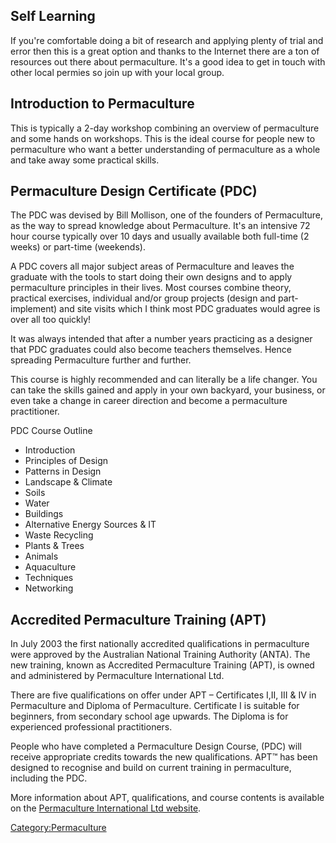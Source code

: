 == Self Learning ==

If you're comfortable doing a bit of research and applying plenty of trial and error then this is a great option and thanks to the Internet there are a ton of resources out there about permaculture. It's a good idea to get in touch with other local permies so join up with your local group.

== Introduction to Permaculture ==

This is typically a 2-day workshop combining an overview of permaculture and some hands on workshops. This is the ideal course for people new to permaculture who want a better understanding of permaculture as a whole and take away some practical skills.

== Permaculture Design Certificate (PDC) ==

The PDC was devised by Bill Mollison, one of the founders of Permaculture, as the way to spread knowledge about Permaculture. It's an intensive 72 hour course typically over 10 days and usually available both full-time (2 weeks) or part-time (weekends).

A PDC covers all major subject areas of Permaculture and leaves the graduate with the tools to start doing their own designs and to apply permaculture principles in their lives. Most courses combine theory, practical exercises, individual and/or group projects (design and part-implement) and site visits which I think most PDC graduates would agree is over all too quickly!

It was always intended that after a number years practicing as a designer that PDC graduates could also become teachers themselves. Hence spreading Permaculture further and further.

This course is highly recommended and can literally be a life changer. You can take the skills gained and apply in your own backyard, your business, or even take a change in career direction and become a permaculture practitioner.

PDC Course Outline

* Introduction
* Principles of Design
* Patterns in Design
* Landscape & Climate
* Soils
* Water
* Buildings
* Alternative Energy Sources & IT
* Waste Recycling
* Plants & Trees
* Animals
* Aquaculture
* Techniques
* Networking

== Accredited Permaculture Training (APT) ==

In July 2003 the first nationally accredited qualifications in permaculture were approved by the Australian National Training Authority (ANTA). The new training, known as Accredited Permaculture Training (APT), is owned and administered by Permaculture International Ltd.

There are five qualifications on offer under APT – Certificates I,II, III & IV in Permaculture and Diploma of Permaculture. Certificate I is suitable for beginners, from secondary school age upwards.   The Diploma is for experienced professional practitioners.

People who have completed a Permaculture Design Course, (PDC) will receive appropriate credits towards the new qualifications. APT™ has been designed to recognise and build on current training in permaculture, including the PDC.

More information about APT, qualifications, and course contents is available on the [http://permacultureaustralia.org.au/apt/ Permaculture International Ltd website].

{{attrib pawa|resources/education|Education}}

[[Category:Permaculture]]